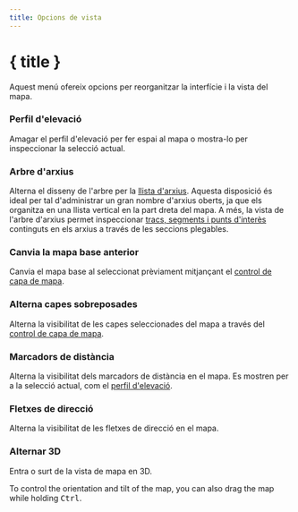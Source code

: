 ```yaml
---
title: Opcions de vista
---
```


<script lang="ts">
</script>

# { title }

Aquest menú ofereix opcions per reorganitzar la interfície i la vista del mapa.

### <ChartArea size="16" class="inline-block" style="margin-bottom: 2px" /> Perfil d'elevació

Amagar el perfil d'elevació per fer espai al mapa o mostra-lo per inspeccionar la selecció actual.

### <ListTree size="16" class="inline-block" style="margin-bottom: 2px" /> Arbre d'arxius

Alterna el disseny de l'arbre per la [llista d'arxius](../files-and-stats).
Aquesta disposició és ideal per tal d'administrar un gran nombre d'arxius oberts, ja que els organitza en una llista vertical en la part dreta del mapa.
A més, la vista de l'arbre d'arxius permet inspeccionar [tracs, segments i punts d'interès](../gpx) continguts en els arxius a través de les seccions plegables.

### <Map size="16" class="inline-block" style="margin-bottom: 2px" /> Canvia la mapa base anterior

Canvia el mapa base al seleccionat prèviament mitjançant el [control de capa de mapa](../map-controls).

### <Layers2 size="16" class="inline-block" style="margin-bottom: 2px" /> Alterna capes sobreposades

Alterna la visibilitat de les capes seleccionades del mapa a través del [control de capa de mapa](../map-controls).

### <Coins size="16" class="inline-block" style="margin-bottom: 2px" /> Marcadors de distància

Alterna la visibilitat dels marcadors de distància en el mapa.
Es mostren per a la selecció actual, com el [perfil d'elevació](../files-and-stats).

### <Milestone size="16" class="inline-block" style="margin-bottom: 2px" /> Fletxes de direcció

Alterna la visibilitat de les fletxes de direcció en el mapa.

### <Box size="16" class="inline-block" style="margin-bottom: 2px" /> Alternar 3D

Entra o surt de la vista de mapa en 3D.

<DocsNote>

To control the orientation and tilt of the map, you can also drag the map while holding <kbd>Ctrl</kbd>.

</DocsNote>
